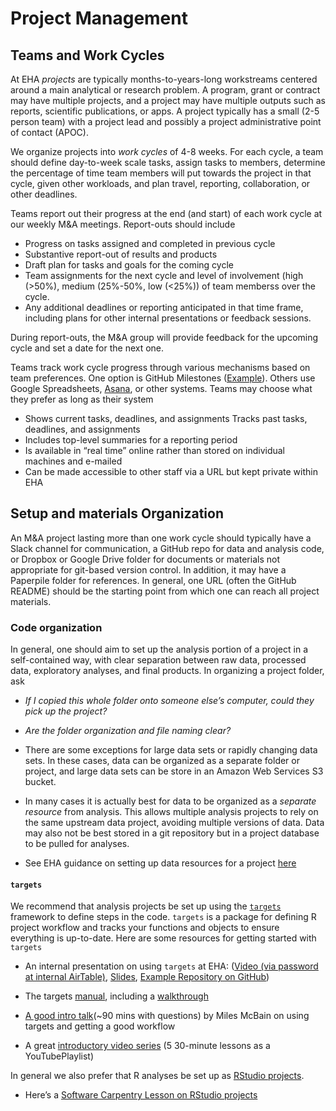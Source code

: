 # Project Management {#projects}

## Teams and Work Cycles

At EHA *projects* are typically months-to-years-long workstreams centered around
a main analytical or research problem. A program, grant or contract may have
multiple projects, and a project may have multiple outputs such as reports,
scientific publications, or apps. A project typically has a small (2-5 person
team) with a project lead and possibly a project administrative point of contact
(APOC).

We organize projects into *work cycles* of 4-8 weeks. For each cycle, a team
should define day-to-week scale tasks, assign tasks to members, determine the
percentage of time team members will put towards the project in that cycle,
given other workloads, and plan travel, reporting, collaboration, or other
deadlines.

Teams report out their progress at the end (and start) of each work cycle at our
weekly M&A meetings. Report-outs should include

-   Progress on tasks assigned and completed in previous cycle
-   Substantive report-out of results and products
-   Draft plan for tasks and goals for the coming cycle
-   Team assignments for the next cycle and level of involvement (high
    (&gt;50%), medium (25%-50%, low (&lt;25%)) of team memberss over the cycle.
-   Any additional deadlines or reporting anticipated in that time frame,
    including plans for other internal presentations or feedback sessions.

During report-outs, the M&A group will provide feedback for the upcoming cycle
and set a date for the next one.

Teams track work cycle progress through various mechanisms based on team
preferences. One option is GitHub Milestones
([Example](https://github.com/ecohealthalliance/asl2050-ai/milestones)). Others
use Google Spreadsheets, [Asana](https://asana.com/), or other systems. Teams
may choose what they prefer as long as their system

-   Shows current tasks, deadlines, and assignments Tracks past tasks,
    deadlines, and assignments
-   Includes top-level summaries for a reporting period
-   Is available in "real time" online rather than stored on individual machines
    and e-mailed
-   Can be made accessible to other staff via a URL but kept private within EHA

## Setup and materials Organization

An M&A project lasting more than one work cycle should typically have a Slack
channel for communication, a GitHub repo for data and analysis code, or Dropbox
or Google Drive folder for documents or materials not appropriate for git-based
version control. In addition, it may have a Paperpile folder for references. In
general, one URL (often the GitHub README) should be the starting point from
which one can reach all project materials.

### Code organization

In general, one should aim to set up the analysis portion of a project in a
self-contained way, with clear separation between raw data, processed data,
exploratory analyses, and final products. In organizing a project folder, ask

-   *If I copied this whole folder onto someone else's computer, could they pick
    up the project?*
-   *Are the folder organization and file naming clear?*

-   There are some exceptions for large data sets or rapidly changing data sets.
    In these cases, data can be organized as a separate folder or project, and
    large data sets can be store in an Amazon Web Services S3 bucket.

-   In many cases it is actually best for data to be organized as a *separate
    resource* from analysis. This allows multiple analysis projects to rely on
    the same upstream data project, avoiding multiple versions of data. Data may
    also not be best stored in a git repository but in a project database to be
    pulled for analyses.
    
-   See EHA guidance on setting up data resources for a project [here](https://docs.google.com/document/d/1JxREs3jfQd_DP5PIJ6DJoLnAlj_OLhmdiMGTZ6gt-MA/edit#heading=h.cmsmucha2e9c)
 
 
#### `targets`

We recommend that analysis projects be set up using the
[`targets`](https://github.com/ecohealthalliance/targets-example) framework to
define steps in the code.  `targets` is a package for defining R project workflow
and tracks your functions and objects to ensure everything is up-to-date.  Here
are some resources for getting started with `targets`

-  An internal presentation on using `targets` at EHA: ([Video (via password at internal AirTable)](https://airtable.com/appwlxIzmQx5njRtQ/tbledVCO9MRKkK9MW/viwgVEpgZnmyrILmZ/recNumz1XdgbOtuaQ?blocks=hide),
[Slides](https://ecohealthalliance.github.io/targets-renv-example/outputs/targets-presentation.html#1),
[Example Repository on GitHub](https://github.com/ecohealthalliance/targets-renv-example))

-   The targets [manual](https://books.ropensci.org/targets/), including
    a [walkthrough](https://books.ropensci.org/targets/walkthrough.html)

-   [A good intro talk](https://www.youtube.com/watch?v=jU1Zv21GvT4)(\~90 mins
    with questions) by Miles McBain on using targets and getting a good workflow

-   A great [introductory video series](https://www.youtube.com/watch?v=pbc6NX1n01Q&list=PLvgdJdJDL-APJqHy5CXs6m4N7hUVp5rb4) (5 30-minute lessons as a YouTubePlaylist)

In general we also prefer that R analyses be set up as [RStudio projects](https://support.rstudio.com/hc/en-us/articles/200526207-Using-Projects).

 - Here's a [Software Carpentry Lesson on RStudio projects](http://swcarpentry.github.io/r-novice-gapminder/02-project-intro/)

